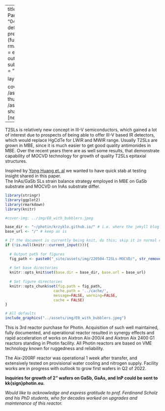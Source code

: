 
---
title: MOCVD T2SLs
author: "Jiri Pangrac, Krzysztof Kłos"
date: "04/05/2022"
output:
  pdf_document: default
  md_document:
    variant: gfm
    preserve_yaml: TRUE
knit: (function(inputFile, encoding) {
  rmarkdown::render(inputFile, 
  encoding = encoding, 
  output_file=paste0(Sys.Date(), "-", sub(".Rmd", ".pdf",inputFile)), 
  output_dir = "~/photin/krzyklo.github.io/_posts/") })
  
layout: post

cover-img: /assets/img/Aix200RF_heat_up_test.jpeg
thumbnail-img: /assets/img/E0_with_bubblers.jpeg
share-img: /assets/img/path.jpg
tags: [news, projects]
always_allow_html: true
---

T2SLs is relatively new concept in III-V semiconductors, which gained a lot of interest due to prospects of being able to offer III-V based IR detectors, which would replace HgCdTe for LWIR and MWIR range. 
Usually T2SLs are grown in MBE, since it is much easier to get good quality antimonides in MBE. Over the recent years there are as well some results, that demonstrate capability of MOCVD technology for growth of quality T2SLs epitaxial structures. 

Inspired by [Yong Huang et. al](https://doi.org/10.1063/1.5115269) we wanted to have quick stab at testing insight shared in this paper.  
The InAs/GaSb SLs strain balance strategy employed in MBE on GaSb substrate and MOCVD on InAs substrate differ.  


```r
library(stringr)
library(ggplot2)
library(rmarkdown)
library(knitr)

#cover-img: ../img/E0_with_bubblers.jpeg

```


```r
base_dir <- "~/photin/krzyklo.github.io/" # i.e. where the jekyll blog is on the hard drive.
base_url <- "/" # keep as is

# If the document is currently being knit, do this; skip it in normal execution
if (!is.null(knitr::current_input())){
  
  # Output path for figures
  fig_path <- paste0("_site/assets/img/220504-T2SLs-MOCVD/", str_remove(knitr::current_input(), ".Rmd"), "/")
  
  # Set base directories
  knitr::opts_knit$set(base.dir = base_dir, base.url = base_url)
  
  # Set figure directories
  knitr::opts_chunk$set(fig.path = fig_path,
                      cache.path = '../cache/',
                      message=FALSE, warning=FALSE,
                      cache = FALSE)
}

```


```r
# All defaults
include_graphics("../assets/img/E0_with_bubblers.jpeg")
```


This is 3rd reactor purchase for Photin. Acquisition of such well maintained, fully documented, and operational reactor resulted in synergy effects and rapid acceleration of works on Aixtron Aix-200/4 and Aixtron Aix 2400 G1 reactors standing in Photin facility.
All Photin reactors are based on VME technology known for ruggedness and reliability.

The Aix-200RF reactor was operational 1 week after transfer, and extensively tested on provisional water cooling and nitrogen supply. 
Facility works are in progress with outlook to grow first wafers in Q2 of 2022.  

**Inquiries for growth of 2” wafers on GaSb, GaAs, and InP could be sent to kk{sign}photin.eu.**

*Would like to acknowledge and express gratitude to prof. Ferdinand Scholz and his PhD students, who for decades worked on upgrades and maintenance of this reactor.*

